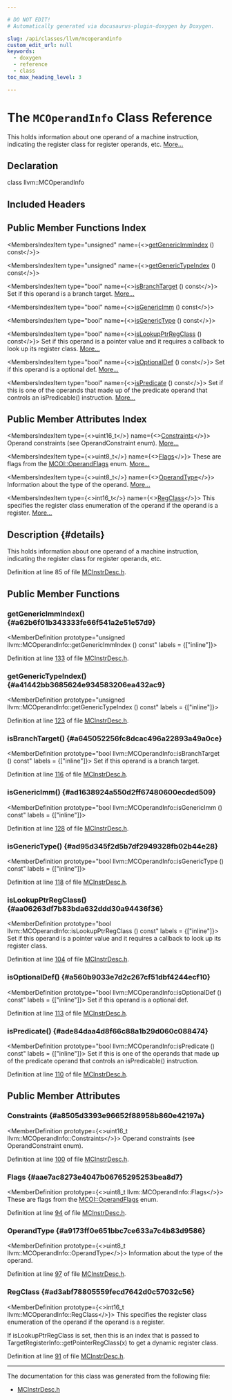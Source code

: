 ```yaml
---

# DO NOT EDIT!
# Automatically generated via docusaurus-plugin-doxygen by Doxygen.

slug: /api/classes/llvm/mcoperandinfo
custom_edit_url: null
keywords:
  - doxygen
  - reference
  - class
toc_max_heading_level: 3

---
```





# The `MCOperandInfo` Class Reference

<DoxygenPage pluginConfig={pluginConfig}>

This holds information about one operand of a machine instruction, indicating the register class for register operands, etc. <a href="#details">More...</a>

## Declaration

<CodeBlock>class llvm::MCOperandInfo</CodeBlock>

## Included Headers

<IncludesList>
<IncludesListItem
  filePath="llvm/MC/MCInstrDesc.h"
  permalink="/docs/api/files/include/include/llvm/include/llvm/mc/mcinstrdesc-h"
  isLocal="true" />
</IncludesList>

## Public Member Functions Index

<MembersIndex>

<MembersIndexItem
  type="unsigned"
  name={<><a href="#a62b6f01b343333fe66f541a2e51e57d9">getGenericImmIndex</a> () const</>}>
</MembersIndexItem>

<MembersIndexItem
  type="unsigned"
  name={<><a href="#a41442bb3685624e934583206ea432ac9">getGenericTypeIndex</a> () const</>}>
</MembersIndexItem>

<MembersIndexItem
  type="bool"
  name={<><a href="#a645052256fc8dcac496a22893a49a0ce">isBranchTarget</a> () const</>}>
Set if this operand is a branch target. <a href="#a645052256fc8dcac496a22893a49a0ce">More...</a>
</MembersIndexItem>

<MembersIndexItem
  type="bool"
  name={<><a href="#ad1638924a550d2ff67480600ecded509">isGenericImm</a> () const</>}>
</MembersIndexItem>

<MembersIndexItem
  type="bool"
  name={<><a href="#ad95d345f2d5b7df2949328fb02b44e28">isGenericType</a> () const</>}>
</MembersIndexItem>

<MembersIndexItem
  type="bool"
  name={<><a href="#aa06263df7b83bda632ddd30a94436f36">isLookupPtrRegClass</a> () const</>}>
Set if this operand is a pointer value and it requires a callback to look up its register class. <a href="#aa06263df7b83bda632ddd30a94436f36">More...</a>
</MembersIndexItem>

<MembersIndexItem
  type="bool"
  name={<><a href="#a560b9033e7d2c267cf51dbf4244ecf10">isOptionalDef</a> () const</>}>
Set if this operand is a optional def. <a href="#a560b9033e7d2c267cf51dbf4244ecf10">More...</a>
</MembersIndexItem>

<MembersIndexItem
  type="bool"
  name={<><a href="#ade84daa4d8f66c88a1b29d060c088474">isPredicate</a> () const</>}>
Set if this is one of the operands that made up of the predicate operand that controls an isPredicable() instruction. <a href="#ade84daa4d8f66c88a1b29d060c088474">More...</a>
</MembersIndexItem>

</MembersIndex>

## Public Member Attributes Index

<MembersIndex>

<MembersIndexItem
  type={<>uint16&#95;t</>}
  name={<><a href="#a8505d3393e96652f88958b860e42197a">Constraints</a></>}>
Operand constraints (see OperandConstraint enum). <a href="#a8505d3393e96652f88958b860e42197a">More...</a>
</MembersIndexItem>

<MembersIndexItem
  type={<>uint8&#95;t</>}
  name={<><a href="#aae7ac8273e4047b06765295253bea8d7">Flags</a></>}>
These are flags from the <a href="/docs/api/namespaces/llvm/mcoi/#a998e4790d0be1c768cbd5bb476686876">MCOI::OperandFlags</a> enum. <a href="#aae7ac8273e4047b06765295253bea8d7">More...</a>
</MembersIndexItem>

<MembersIndexItem
  type={<>uint8&#95;t</>}
  name={<><a href="#a9173ff0e651bbc7ce633a7c4b83d9586">OperandType</a></>}>
Information about the type of the operand. <a href="#a9173ff0e651bbc7ce633a7c4b83d9586">More...</a>
</MembersIndexItem>

<MembersIndexItem
  type={<>int16&#95;t</>}
  name={<><a href="#ad3abf78805559fecd7642d0c57032c56">RegClass</a></>}>
This specifies the register class enumeration of the operand if the operand is a register. <a href="#ad3abf78805559fecd7642d0c57032c56">More...</a>
</MembersIndexItem>

</MembersIndex>

## Description {#details}

This holds information about one operand of a machine instruction, indicating the register class for register operands, etc.

Definition at line 85 of file <a href="/docs/api/files/include/include/llvm/include/llvm/mc/mcinstrdesc-h">MCInstrDesc.h</a>.

<SectionDefinition>

## Public Member Functions

### getGenericImmIndex() {#a62b6f01b343333fe66f541a2e51e57d9}

<MemberDefinition
  prototype="unsigned llvm::MCOperandInfo::getGenericImmIndex () const"
  labels = {["inline"]}>

Definition at line <a href="/docs/api/files/include/include/llvm/include/llvm/mc/mcinstrdesc-h/#l00133">133</a> of file <a href="/docs/api/files/include/include/llvm/include/llvm/mc/mcinstrdesc-h">MCInstrDesc.h</a>.
</MemberDefinition>

### getGenericTypeIndex() {#a41442bb3685624e934583206ea432ac9}

<MemberDefinition
  prototype="unsigned llvm::MCOperandInfo::getGenericTypeIndex () const"
  labels = {["inline"]}>

Definition at line <a href="/docs/api/files/include/include/llvm/include/llvm/mc/mcinstrdesc-h/#l00123">123</a> of file <a href="/docs/api/files/include/include/llvm/include/llvm/mc/mcinstrdesc-h">MCInstrDesc.h</a>.
</MemberDefinition>

### isBranchTarget() {#a645052256fc8dcac496a22893a49a0ce}

<MemberDefinition
  prototype="bool llvm::MCOperandInfo::isBranchTarget () const"
  labels = {["inline"]}>
Set if this operand is a branch target.

Definition at line <a href="/docs/api/files/include/include/llvm/include/llvm/mc/mcinstrdesc-h/#l00116">116</a> of file <a href="/docs/api/files/include/include/llvm/include/llvm/mc/mcinstrdesc-h">MCInstrDesc.h</a>.
</MemberDefinition>

### isGenericImm() {#ad1638924a550d2ff67480600ecded509}

<MemberDefinition
  prototype="bool llvm::MCOperandInfo::isGenericImm () const"
  labels = {["inline"]}>

Definition at line <a href="/docs/api/files/include/include/llvm/include/llvm/mc/mcinstrdesc-h/#l00128">128</a> of file <a href="/docs/api/files/include/include/llvm/include/llvm/mc/mcinstrdesc-h">MCInstrDesc.h</a>.
</MemberDefinition>

### isGenericType() {#ad95d345f2d5b7df2949328fb02b44e28}

<MemberDefinition
  prototype="bool llvm::MCOperandInfo::isGenericType () const"
  labels = {["inline"]}>

Definition at line <a href="/docs/api/files/include/include/llvm/include/llvm/mc/mcinstrdesc-h/#l00118">118</a> of file <a href="/docs/api/files/include/include/llvm/include/llvm/mc/mcinstrdesc-h">MCInstrDesc.h</a>.
</MemberDefinition>

### isLookupPtrRegClass() {#aa06263df7b83bda632ddd30a94436f36}

<MemberDefinition
  prototype="bool llvm::MCOperandInfo::isLookupPtrRegClass () const"
  labels = {["inline"]}>
Set if this operand is a pointer value and it requires a callback to look up its register class.

Definition at line <a href="/docs/api/files/include/include/llvm/include/llvm/mc/mcinstrdesc-h/#l00104">104</a> of file <a href="/docs/api/files/include/include/llvm/include/llvm/mc/mcinstrdesc-h">MCInstrDesc.h</a>.
</MemberDefinition>

### isOptionalDef() {#a560b9033e7d2c267cf51dbf4244ecf10}

<MemberDefinition
  prototype="bool llvm::MCOperandInfo::isOptionalDef () const"
  labels = {["inline"]}>
Set if this operand is a optional def.

Definition at line <a href="/docs/api/files/include/include/llvm/include/llvm/mc/mcinstrdesc-h/#l00113">113</a> of file <a href="/docs/api/files/include/include/llvm/include/llvm/mc/mcinstrdesc-h">MCInstrDesc.h</a>.
</MemberDefinition>

### isPredicate() {#ade84daa4d8f66c88a1b29d060c088474}

<MemberDefinition
  prototype="bool llvm::MCOperandInfo::isPredicate () const"
  labels = {["inline"]}>
Set if this is one of the operands that made up of the predicate operand that controls an isPredicable() instruction.

Definition at line <a href="/docs/api/files/include/include/llvm/include/llvm/mc/mcinstrdesc-h/#l00110">110</a> of file <a href="/docs/api/files/include/include/llvm/include/llvm/mc/mcinstrdesc-h">MCInstrDesc.h</a>.
</MemberDefinition>

</SectionDefinition>

<SectionDefinition>

## Public Member Attributes

### Constraints {#a8505d3393e96652f88958b860e42197a}

<MemberDefinition
  prototype={<>uint16&#95;t llvm::MCOperandInfo::Constraints</>}>
Operand constraints (see OperandConstraint enum).

Definition at line <a href="/docs/api/files/include/include/llvm/include/llvm/mc/mcinstrdesc-h/#l00100">100</a> of file <a href="/docs/api/files/include/include/llvm/include/llvm/mc/mcinstrdesc-h">MCInstrDesc.h</a>.
</MemberDefinition>

### Flags {#aae7ac8273e4047b06765295253bea8d7}

<MemberDefinition
  prototype={<>uint8&#95;t llvm::MCOperandInfo::Flags</>}>
These are flags from the <a href="/docs/api/namespaces/llvm/mcoi/#a998e4790d0be1c768cbd5bb476686876">MCOI::OperandFlags</a> enum.

Definition at line <a href="/docs/api/files/include/include/llvm/include/llvm/mc/mcinstrdesc-h/#l00094">94</a> of file <a href="/docs/api/files/include/include/llvm/include/llvm/mc/mcinstrdesc-h">MCInstrDesc.h</a>.
</MemberDefinition>

### OperandType {#a9173ff0e651bbc7ce633a7c4b83d9586}

<MemberDefinition
  prototype={<>uint8&#95;t llvm::MCOperandInfo::OperandType</>}>
Information about the type of the operand.

Definition at line <a href="/docs/api/files/include/include/llvm/include/llvm/mc/mcinstrdesc-h/#l00097">97</a> of file <a href="/docs/api/files/include/include/llvm/include/llvm/mc/mcinstrdesc-h">MCInstrDesc.h</a>.
</MemberDefinition>

### RegClass {#ad3abf78805559fecd7642d0c57032c56}

<MemberDefinition
  prototype={<>int16&#95;t llvm::MCOperandInfo::RegClass</>}>
This specifies the register class enumeration of the operand if the operand is a register.

If isLookupPtrRegClass is set, then this is an index that is passed to TargetRegisterInfo::getPointerRegClass(x) to get a dynamic register class.

Definition at line <a href="/docs/api/files/include/include/llvm/include/llvm/mc/mcinstrdesc-h/#l00091">91</a> of file <a href="/docs/api/files/include/include/llvm/include/llvm/mc/mcinstrdesc-h">MCInstrDesc.h</a>.
</MemberDefinition>

</SectionDefinition>

<hr/>

The documentation for this class was generated from the following file:

<ul>
<li><a href="/docs/api/files/include/include/llvm/include/llvm/mc/mcinstrdesc-h">MCInstrDesc.h</a></li>
</ul>

</DoxygenPage>
